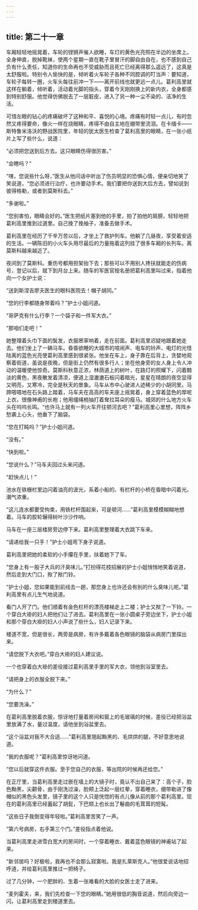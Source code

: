 ```yaml
---
---
---
```

title: 第二十一章
---




车厢轻轻地摇晃着，车轮的铿锵声催人欲睡，车灯的黄色光亮照在半边的坐席上。全身伸直，脱掉靴袜，使两个星期一直在靴子里冒汗的脚自由自在，也不感到自己负有什么责任，知道你的生命再也不受威胁而且死亡已经离得那么遥远了，这真是太舒服啦。特别令人愉快的是，倾听着火车轮子各种不同腔调的叮当声：要知道，车轮子每转一圈，火车头每往前冲一下——离开前线也就更远一点儿。葛利高里就这样在躺着，倾听着，活动着光脚的指头，穿着今天刚刚换上的新内衣，全身都感到特别舒服。他觉得仿佛脱去了一层脏皮，进入了另一种一尘不染的、洁净的生活。

可惜左眼的钻心的疼痛破坏了这种和平、喜悦的心境。疼痛有时轻一点儿，有时忽然又疼得要命，像火一样在烧眼睛，疼得不由自主地在绷带里流泪。在卡缅卡——斯特鲁米洛沃的野战医院里，年轻的犹太医生检查了葛利高里的眼睛，在一张小纸片上写了些什么，说道：

“必须把您送到后方去。这只眼睛伤得很厉害。”

“会瞎吗？”

“嗐，您说些什么呀，”医生从他问话中听出了伤员明显的恐惧心情，便亲切地笑了笑说道，“您必须进行治疗，也许要动手术。我们要把你送到大后方去，譬如说到彼得格勒，或者到莫斯科去。”

“多谢啦。”

“您别害怕，眼睛会好的。”医生把纸片塞到他的手里，拍了拍他的肩膀，轻轻地把葛利高里推到过道里。自己挽了挽袖子，准备去做手术。

葛利高里在经历了千辛万苦以后，才坐上了救护列车。他躺了几昼夜，享受着安适的生活。一辆陈旧的小火车头用尽最后的力量拖着这列挂了很多车厢的长列车。离莫斯科越来越近了。

夜间到了莫斯科。重伤号都用担架抬下去；那些可以不用别人搀扶就能走的伤病号，登记以后，就下到月台上来。随车的军医官按名册把葛利高里叫过来，指着他向一个女护士说：

“送到斯涅吉廖夫医生的眼科医院去！帽子胡同。”

“您的行李都随身带着吗？”护士小姐问道。

“哥萨克有什么行李？一个袋子和一件军大衣。”

“那咱们走吧！”

她整理着头巾下面的鬓发，衣服窸窣响着，走在前面。葛利高里迟疑地跟着她走去。他们坐上了一辆马车。昏昏欲睡的大城市的喧闹声、电车的铃声、电灯的光怪陆离的蓝色光亮使葛利高里感到很紧张。他坐在车上，身子靠在后背上，贪婪地观察着街道，虽说是夜晚，但是街上仍然有很多行人；坐在他身旁的女人身上令人冲动的温暖使他惊奇。莫斯科秋意正浓，林荫道上的树叶，在路灯的照耀下，闪着黯淡的黄色，黑夜散发着清凉，便道上湿漉漉石板闪着暗光，星星在晴朗的夜空显得又明亮，又寒冷，完全是秋天的景象。马车从市中心驶进人迹稀少的小胡同里。马蹄嗒嗒地在石头路上踏着，马车夫在高高的车夫座上摇晃着，身上穿着蓝色的厚呢上衣，很像神甫的长袍；他用缰绳梢抽打着耷拉耳朵的瘦马。城郊的什么地方火车头在呜呜长鸣。“也许马上就有一列火车开往顿河去吧？”葛利高里心里想，阵阵乡愁袭上心头，他垂下了脑袋。

“您在打盹吗？”护士小姐问道。

“没有。”

“快到啦。”

“您说什么？”马车夫回过头来问道。

“赶快点儿！”

池水在铁栅栏里边闪着油亮的波光，系着小船的、有栏杆的小桥在昏暗中闪着光。潮气浓重。

“这儿连水都要受拘束，用铁栏杆围起来，可是顿河……”葛利高里模模糊糊地想着。马车的胶轮辗得树叶沙沙作响。

马车在一座三层楼房旁边停下来。葛利高里整理着大衣跳下车来。

“请递给我一只手！”护士小姐弯下身子说道。

葛利高里把她的柔软的小手攥在手里，扶着她下了车。

“您身上有一股子大兵的汗臭味儿。”打扮得花枝招展的护士小姐悄悄地笑着说道，然后走到大门口，揿了揿门铃。

“护士小姐，您如果能到前线去一趟，那您身上也许还会有别的什么臭味儿呢。”葛利高里有点儿生气地说道。

看门人开了门。他们顺着有金色栏杆的漂亮楼梯走上二楼；护士又揿了一下铃。一个穿白大褂的妇人把他们让了进去。葛利高里在一张小圆桌子旁边坐下，护士小姐和那个穿白大褂的妇人小声说了些什么，妇人记录下来。

楼道不宽，但是很长，两旁是病房，有许多戴着各色眼镜的脑袋从病房门里探出来。

“请您脱下大衣吧。”穿白大褂的妇人建议说。

一个也穿着白大褂的差役接过葛利高里手里的军大衣，领他到浴室里去。

“请把身上的衣服全脱下来。”

“为什么？”

“您要洗澡。”

在葛利高里脱着衣服，惊讶地打量着房间和窗上的毛玻璃的时候，差役已经把浴盆里放满了水，量过温度，请他坐到浴盆里去。

“这个浴盆对我不大合适……”葛利高里翘起黝黑的、毛烘烘的腿，不好意思地说道。

“我的衣服呢？”葛利高里惊讶地问道。

“您以后就穿这件衣服。至于您自己的衣服，等出院的时候再还给您。”

在正厅里，当葛利高里走过嵌在墙上的大镜子时，竟认不出自己来了：高个子，脸色黝黑，尖颧骨，由于刚洗过澡，脸颊上泛起一层红晕，穿着睡衣，绷带勒进了像帽似的黑色头发里，镜子里的这个人只是恍惚的有点儿像从前的那个葛利高里。现在的葛利高里已经蓄起了胡髭，下巴颏上也长出了鬈曲的毛茸茸的短髯。

“这些日子我倒变得年轻啦。”葛利高里苦笑了一声。

“第六号病房，右手第三个门。”差役指点着他说。

当葛利高里走进雪白宽大的房间时，一个穿着睡衣、戴着蓝色眼镜的神甫站了起来。

“新邻居吗？好极啦，我再也不会那么寂寞啦。我是扎莱斯克人。”他很爱说话地招呼道，并给葛利高里推过一把椅子。

过了几分钟，一个肥胖的、生着一张难看的大脸的女医士走了进来。

“麦列霍夫，来，我们先检查一下您的眼睛。”她用很低的胸音说道，然后向旁边一闪，让葛利高里走到楼道里去。